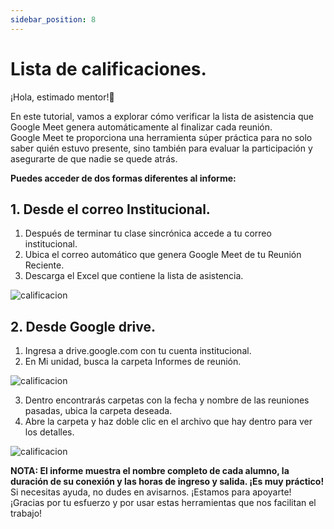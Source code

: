 ```yaml
---
sidebar_position: 8
---
```


# Lista de calificaciones.

¡Hola, estimado mentor!👋

En este tutorial, vamos a explorar cómo verificar la lista de asistencia que Google Meet 
genera automáticamente al finalizar cada reunión.  
Google Meet te proporciona una herramienta súper práctica para no solo saber quién estuvo 
presente, sino también para evaluar la participación y asegurarte de que nadie se quede 
atrás.  

**Puedes acceder de dos formas diferentes al informe:**

## 1. Desde el correo Institucional.

1. Después de terminar tu clase sincrónica accede a tu correo institucional. 
2. Ubica el correo automático que genera Google Meet de tu Reunión Reciente.
3. Descarga el Excel que contiene la lista de asistencia.

![calificacion](./img/imagen11.jpg)

## 2. Desde Google drive.

1. Ingresa a drive.google.com con tu cuenta institucional. 
2. En Mi unidad, busca la carpeta Informes de reunión. 

![calificacion](./img/imagen13.jpg)

3. Dentro encontrarás carpetas con la fecha y nombre de las reuniones pasadas, ubica 
la carpeta deseada. 
4. Abre la carpeta y haz doble clic en el archivo que hay dentro para ver los detalles. 

![calificacion](./img/iamgen15.jpg)

**NOTA: El informe muestra el nombre completo de cada alumno, la duración de su conexión y 
las horas de ingreso y salida. ¡Es muy práctico!**                             
Si necesitas ayuda, no dudes en avisarnos. ¡Estamos para apoyarte!        
¡Gracias por tu esfuerzo y por usar estas herramientas que nos facilitan el trabajo!